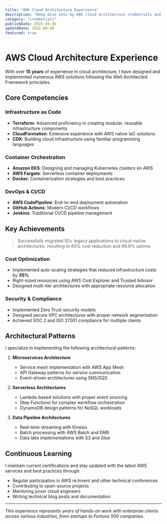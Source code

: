 ```yaml
---
title: "AWS Cloud Architecture Experience"
description: "Deep dive into my AWS cloud architecture credentials and experience"
category: "credentials"
publishDate: 2025-08-09
updateDate: 2025-08-09
featured: true
---
```


# AWS Cloud Architecture Experience

With over **15 years** of experience in cloud architecture, I have designed and implemented numerous AWS solutions following the Well-Architected Framework principles.

## Core Competencies

### Infrastructure as Code
- **Terraform**: Advanced proficiency in creating modular, reusable infrastructure components
- **CloudFormation**: Extensive experience with AWS native IaC solutions
- **CDK**: Building cloud infrastructure using familiar programming languages

### Container Orchestration
- **Amazon EKS**: Designing and managing Kubernetes clusters on AWS
- **AWS Fargate**: Serverless container deployments
- **Docker**: Containerization strategies and best practices

### DevOps & CI/CD
- **AWS CodePipeline**: End-to-end deployment automation
- **GitHub Actions**: Modern CI/CD workflows
- **Jenkins**: Traditional CI/CD pipeline management

## Key Achievements

> Successfully migrated 50+ legacy applications to cloud-native architectures, resulting in 40% cost reduction and 99.9% uptime.

### Cost Optimization
- Implemented auto-scaling strategies that reduced infrastructure costs by **35%**
- Right-sized resources using AWS Cost Explorer and Trusted Advisor
- Designed multi-tier architectures with appropriate resource allocation

### Security & Compliance
- Implemented Zero Trust security models
- Designed secure VPC architectures with proper network segmentation
- Achieved SOC 2 and ISO 27001 compliance for multiple clients

## Architectural Patterns

I specialize in implementing the following architectural patterns:

1. **Microservices Architecture**
   - Service mesh implementation with AWS App Mesh
   - API Gateway patterns for service communication
   - Event-driven architectures using SNS/SQS

2. **Serverless Architectures**
   - Lambda-based solutions with proper event sourcing
   - Step Functions for complex workflow orchestration
   - DynamoDB design patterns for NoSQL workloads

3. **Data Pipeline Architectures**
   - Real-time streaming with Kinesis
   - Batch processing with AWS Batch and EMR
   - Data lake implementations with S3 and Glue

## Continuous Learning

I maintain current certifications and stay updated with the latest AWS services and best practices through:

- Regular participation in AWS re:Invent and other technical conferences
- Contributing to open-source projects
- Mentoring junior cloud engineers
- Writing technical blog posts and documentation

---

*This experience represents years of hands-on work with enterprise clients across various industries, from startups to Fortune 500 companies.*
